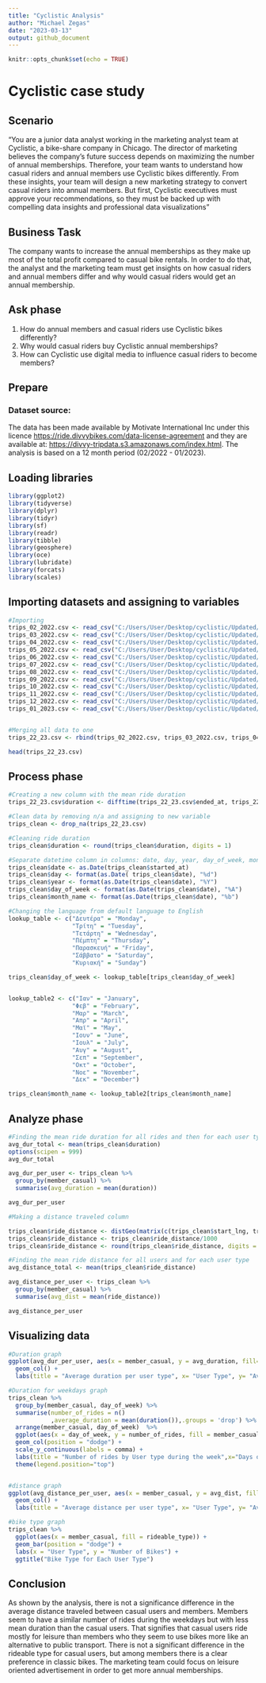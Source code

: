 ---
title: "Cyclistic Analysis"
author: "Michael Zegas"
date: "2023-03-13"
output: github_document
---

```{r setup, include=FALSE}
knitr::opts_chunk$set(echo = TRUE)
```

# **Cyclistic case study**


## **Scenario**


"You are a junior data analyst working in the marketing analyst team at Cyclistic, a bike-share company in Chicago. The director of marketing believes the company's future success depends on maximizing the number of annual memberships. Therefore, your team wants to understand how casual riders and annual members use Cyclistic bikes differently. From these insights, your team will design a new marketing strategy to convert casual riders into annual members. But first, Cyclistic executives must approve your recommendations, so they must be backed up with compelling data insights and professional data visualizations"



## **Business Task**

The company wants to increase the annual memberships as they make up most of the total profit compared to casual bike rentals. In order to do that, the analyst and the marketing team must get insights on how casual riders and annual members differ and why would casual riders would get an annual membership.



## **Ask phase**

1.  How do annual members and casual riders use Cyclistic bikes differently?
2.  Why would casual riders buy Cyclistic annual memberships?
3.  How can Cyclistic use digital media to influence casual riders to become members?



## **Prepare**

### **Dataset source:**

The data has been made available by Motivate International Inc under this licence <https://ride.divvybikes.com/data-license-agreement> and they are available at: <https://divvy-tripdata.s3.amazonaws.com/index.html>. The analysis is based on a 12 month period (02/2022 - 01/2023).



## **Loading libraries**

```{r}
library(ggplot2)
library(tidyverse)
library(dplyr)
library(tidyr)
library(sf)
library(readr)
library(tibble)
library(geosphere)
library(oce)
library(lubridate)
library(forcats)
library(scales)

```


## **Importing datasets and assigning to variables**

```{r}
#Importing
trips_02_2022.csv <- read_csv("C:/Users/User/Desktop/cyclistic/Updated/202202-divvy-tripdata/202202-divvy-tripdata.csv")
trips_03_2022.csv <- read_csv("C:/Users/User/Desktop/cyclistic/Updated/202203-divvy-tripdata/202203-divvy-tripdata.csv")
trips_04_2022.csv <- read_csv("C:/Users/User/Desktop/cyclistic/Updated/202204-divvy-tripdata/202204-divvy-tripdata.csv")
trips_05_2022.csv <- read_csv("C:/Users/User/Desktop/cyclistic/Updated/202205-divvy-tripdata/202205-divvy-tripdata.csv")
trips_06_2022.csv <- read_csv("C:/Users/User/Desktop/cyclistic/Updated/202206-divvy-tripdata/202206-divvy-tripdata.csv")
trips_07_2022.csv <- read_csv("C:/Users/User/Desktop/cyclistic/Updated/202207-divvy-tripdata/202207-divvy-tripdata.csv")
trips_08_2022.csv <- read_csv("C:/Users/User/Desktop/cyclistic/Updated/202208-divvy-tripdata/202208-divvy-tripdata.csv")
trips_09_2022.csv <- read_csv("C:/Users/User/Desktop/cyclistic/Updated/202209-divvy-tripdata/202209-divvy-publictripdata.csv")
trips_10_2022.csv <- read_csv("C:/Users/User/Desktop/cyclistic/Updated/202210-divvy-tripdata/202210-divvy-tripdata.csv")
trips_11_2022.csv <- read_csv("C:/Users/User/Desktop/cyclistic/Updated/202211-divvy-tripdata/202211-divvy-tripdata.csv")
trips_12_2022.csv <- read_csv("C:/Users/User/Desktop/cyclistic/Updated/202212-divvy-tripdata/202212-divvy-tripdata.csv")
trips_01_2023.csv <- read_csv("C:/Users/User/Desktop/cyclistic/Updated/202301-divvy-tripdata.csv")


#Merging all data to one
trips_22_23.csv <- rbind(trips_02_2022.csv, trips_03_2022.csv, trips_04_2022.csv, trips_05_2022.csv, trips_06_2022.csv, trips_07_2022.csv, trips_08_2022.csv,trips_09_2022.csv, trips_10_2022.csv, trips_11_2022.csv, trips_12_2022.csv, trips_01_2023.csv)

head(trips_22_23.csv)

```


## **Process phase**

```{r}
#Creating a new column with the mean ride duration
trips_22_23.csv$duration <- difftime(trips_22_23.csv$ended_at, trips_22_23.csv$started_at, units = "mins")

#Clean data by removing n/a and assigning to new variable
trips_clean <- drop_na(trips_22_23.csv)

#Cleaning ride duration
trips_clean$duration <- round(trips_clean$duration, digits = 1)

#Separate datetime column in columns: date, day, year, day_of_week, month name
trips_clean$date <- as.Date(trips_clean$started_at) 
trips_clean$day <- format(as.Date( trips_clean$date), "%d")
trips_clean$year <- format(as.Date(trips_clean$date), "%Y")
trips_clean$day_of_week <- format(as.Date(trips_clean$date), "%A")
trips_clean$month_name <- format(as.Date(trips_clean$date), "%b")

#Changing the language from default language to English
lookup_table <- c("Δευτέρα" = "Monday",
                  "Τρίτη" = "Tuesday",
                  "Τετάρτη" = "Wednesday",
                  "Πέμπτη" = "Thursday",
                  "Παρασκευή" = "Friday",
                  "Σάββατο" = "Saturday",
                  "Κυριακή" = "Sunday")

trips_clean$day_of_week <- lookup_table[trips_clean$day_of_week]


lookup_table2 <- c("Ιαν" = "January",
                  "Φεβ" = "February",
                  "Μαρ" = "March",
                  "Απρ" = "April",
                  "Μαϊ" = "May",
                  "Ιουν" = "June",
                  "Ιουλ" = "July",
                  "Αυγ" = "August",
                  "Σεπ" = "September",
                  "Οκτ" = "October",
                  "Νοε" = "November",
                  "Δεκ" = "December")

trips_clean$month_name <- lookup_table2[trips_clean$month_name]
```


## **Analyze phase**

```{r}
#Finding the mean ride duration for all rides and then for each user type
avg_dur_total <- mean(trips_clean$duration)
options(scipen = 999)
avg_dur_total

avg_dur_per_user <- trips_clean %>%
  group_by(member_casual) %>%
  summarise(avg_duration = mean(duration))

avg_dur_per_user

#Making a distance traveled column

trips_clean$ride_distance <- distGeo(matrix(c(trips_clean$start_lng, trips_clean$start_lat), ncol = 2), matrix(c(trips_clean$end_lng, trips_clean$end_lat), ncol = 2))
trips_clean$ride_distance <- trips_clean$ride_distance/1000
trips_clean$ride_distance <- round(trips_clean$ride_distance, digits = 1)

#Finding the mean ride distance for all users and for each user type
avg_distance_total <- mean(trips_clean$ride_distance)

avg_distance_per_user <- trips_clean %>%
  group_by(member_casual) %>%
  summarise(avg_dist = mean(ride_distance))

avg_distance_per_user

```


## **Visualizing data**

```{r}
#Duration graph
ggplot(avg_dur_per_user, aes(x = member_casual, y = avg_duration, fill= member_casual)) +
  geom_col() +
  labs(title = "Average duration per user type", x= "User Type", y= "Average duration")

#Duration for weekdays graph
trips_clean %>% 
  group_by(member_casual, day_of_week) %>% 
  summarise(number_of_rides = n()
            ,average_duration = mean(duration()),.groups = 'drop') %>% 
  arrange(member_casual, day_of_week)  %>% 
  ggplot(aes(x = day_of_week, y = number_of_rides, fill = member_casual)) +
  geom_col(position = "dodge") +
  scale_y_continuous(labels = comma) +
  labs(title = "Number of rides by User type during the week",x="Days of the week",y="Number of rides",caption = "Data by Motivate International Inc", fill="User type") +
  theme(legend.position="top")


#distance graph
ggplot(avg_distance_per_user, aes(x = member_casual, y = avg_dist, fill= member_casual)) +
  geom_col() +
  labs(title = "Average distance per user type", x= "User Type", y= "Average distance")

#bike type graph
trips_clean %>%
  ggplot(aes(x = member_casual, fill = rideable_type)) +
  geom_bar(position = "dodge") +
  labs(x = "User Type", y = "Number of Bikes") +
  ggtitle("Bike Type for Each User Type")
```


## **Conclusion**

As shown by the analysis, there is not a significance difference in the average distance traveled between casual users and members. Members seem to have a similar number of rides during the weekdays but with less mean duration than the casual users. That signifies that casual users ride mostly for leisure than members who they seem to use bikes more like an alternative to public transport. 
There is not a significant difference in the rideable type for casual users, but among members there is a clear preference in classic bikes.
The marketing team could focus on leisure oriented advertisement in order to get more annual memberships.

